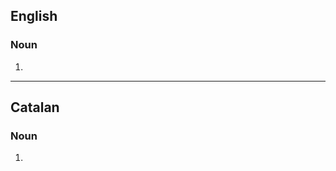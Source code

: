 ==English==

===Noun===
{{head|en|noun form}}

# {{plural of|prior|lang=en}}

----

==Catalan==

===Noun===
{{head|ca|noun form}}

# {{plural of|prior|lang=ca}}